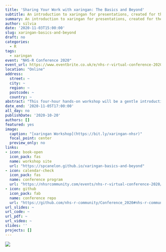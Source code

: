 ```yaml
---
title: 'Sharing Your Work with xaringan: The Basics and Beyond'
subtitle: An introduction to xaringan for presentations, created for the [NHS-R Community](https://nhsrcommunity.com/about/) [2020 Virtual Conference](https://nhsrcommunity.com/nhsr-conference-2020/)
summary: An introduction to xaringan for presentations, created for the [NHS-R Community](https://nhsrcommunity.com/about/) [2020 Virtual Conference](https://nhsrcommunity.com/nhsr-conference-2020/)
author: silvia
date: '2020-11-03T15:00:00'
slug: xaringan-basics-and-beyond
draft: no
categories:
  - R
tags:
  - xaringan
event: "NHS-R Conference 2020"
event_url: https://www.eventbrite.co.uk/e/nhs-r-virtual-conference-2020-tickets-116861085653
location: "Online"
address:
  street: ~
  city: ~
  region: ~
  postcode: ~
  country: ~
abstract: "This four-hour hands-on workshop will be a gentle introduction to the xaringan package as a tool to create impressive presentation slides that can be deployed to the web for easy sharing. <br/><br/>Day 1 (Nov. 3, 3-5pm BST) will cover the nuts and bolts of creating presentation slides using xaringan and deploying them in HTML format for easy sharing with others. <br/><br/>Day 2 (Nov. 5, 3-5pm BST) will cover how to take your slides to the next level with the xaringanExtra package and how to customize slides with CSS.<br/><br/>This workshop is designed for R users already familiar with R Markdown and GitHub."
date_end: '2020-11-05T17:00:00'
all_day: no
publishDate: '2020-10-20'
authors: []
featured: yes
image:
  caption: "[xaringan Workshop](https://bit.ly/xaringan-nhsr)"
  focal_point: center
  preview_only: no
links:
- icon: book-open
  icon_pack: fas
  name: workshop site
  url: "https://spcanelon.github.io/xaringan-basics-and-beyond"
- icon: calendar-check
  icon_pack: fas
  name: conference program
  url: "https://nhsrcommunity.com/events/nhs-r-virtual-conference-2020/"
- icon: github
  icon_pack: fab
  name: conference repo
  url: "https://github.com/nhs-r-community/Conference_2020#nhs-r-community-conference-workshops-2020-"
url_slides: ~
url_code: ~
url_pdf: ~
url_video: ~
slides: ''
projects: []
---
```


![](nhsr-logo.png)
